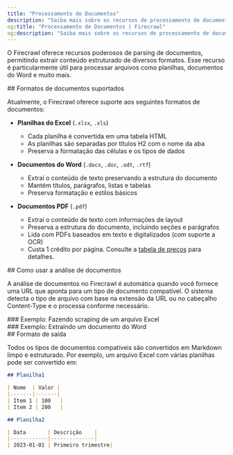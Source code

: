 ```yaml
---
title: "Processamento de Documentos"
description: "Saiba mais sobre os recursos de processamento de documentos."
og:title: "Processamento de Documentos | Firecrawl"
og:description: "Saiba mais sobre os recursos de processamento de documentos."
---
```



O Firecrawl oferece recursos poderosos de parsing de documentos, permitindo extrair conteúdo estruturado de diversos formatos. Esse recurso é particularmente útil para processar arquivos como planilhas, documentos do Word e muito mais.

<div id="supported-document-formats">
  ## Formatos de documentos suportados
</div>

Atualmente, o Firecrawl oferece suporte aos seguintes formatos de documentos:

- **Planilhas do Excel** (`.xlsx`, `.xls`)
  - Cada planilha é convertida em uma tabela HTML
  - As planilhas são separadas por títulos H2 com o nome da aba
  - Preserva a formatação das células e os tipos de dados

- **Documentos do Word** (`.docx`, `.doc`, `.odt`, `.rtf`)
  - Extrai o conteúdo de texto preservando a estrutura do documento
  - Mantém títulos, parágrafos, listas e tabelas
  - Preserva formatação e estilos básicos

- **Documentos PDF** (`.pdf`)
  - Extrai o conteúdo de texto com informações de layout
  - Preserva a estrutura do documento, incluindo seções e parágrafos
  - Lida com PDFs baseados em texto e digitalizados (com suporte a OCR)
  - Custa 1 crédito por página. Consulte a [tabela de preços](https://docs.firecrawl.dev/pricing) para detalhes.

<div id="how-to-use-document-parsing">
  ## Como usar a análise de documentos
</div>

A análise de documentos no Firecrawl é automática quando você fornece uma URL que aponta para um tipo de documento compatível. O sistema detecta o tipo de arquivo com base na extensão da URL ou no cabeçalho Content-Type e o processa conforme necessário.

<div id="example-scraping-an-excel-file">
  ### Exemplo: Fazendo scraping de um arquivo Excel
</div>

<ScrapeXLSX />

<div id="example-scraping-a-word-document">
  ### Exemplo: Extraindo um documento do Word
</div>

<ScrapeDocument />

<div id="output-format">
  ## Formato de saída
</div>

Todos os tipos de documentos compatíveis são convertidos em Markdown limpo e estruturado. Por exemplo, um arquivo Excel com várias planilhas pode ser convertido em:

```markdown
## Planilha1

| Nome  | Valor |
|-------|-------|
| Item 1 | 100   |
| Item 2 | 200   |

## Planilha2

| Data       | Descrição    |
|------------|--------------|
| 2023-01-01 | Primeiro trimestre|
```
